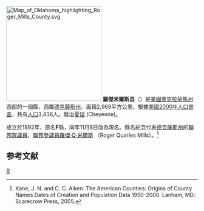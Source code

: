 {{noteTA
|T=zh-hans:罗杰米尔斯县 (俄克拉何马州);zh-hk:羅傑米爾斯縣 (奧克拉荷馬州);zh-tw:羅傑米爾斯郡 (奧克拉荷馬州);
|1=zh-hans:县;zh-hk:縣;zh-tw:郡;
}}
[[File:Map_of_Oklahoma_highlighting_Roger_Mills_County.svg|250px]]
'''羅傑米爾斯县'''（{{lang-en|Roger Mills County}}）是[[美國|美國]][[奧克拉荷馬州|奧克拉荷馬州]]西部的一個縣，西鄰[[德克薩斯州|德克薩斯州]]。面積2,969平方公里。根據[[美國2000年人口普查|美國2000年人口普查]]，共有[[人口|人口]]3,436人。縣治[[夏延_(奧克拉荷馬州)|夏延]] (Cheyenne)。

成立於1892年，原名'''F'''縣，同年11月8日改為現名。縣名紀念代表[[德克薩斯州|德克薩斯州]]的[[美國眾議院|聯邦眾議員]]、[[美國參議院|聯邦參議員]][[羅傑·Q·米爾斯|羅傑·Q·米爾斯]] （Roger Quarles Mills）。<ref>Kane, J. N. and C. C. Aiken. The American Counties: Origins of County Names Dates of Creation and Population Data 1950-2000. Lanham, MD.: Scarecrow Press, 2005.</ref>

==参考文献==
<div class="references-small">
<references />
</div>

{{Oklahoma}}

[[Category:俄克拉何马州行政区划|R]]